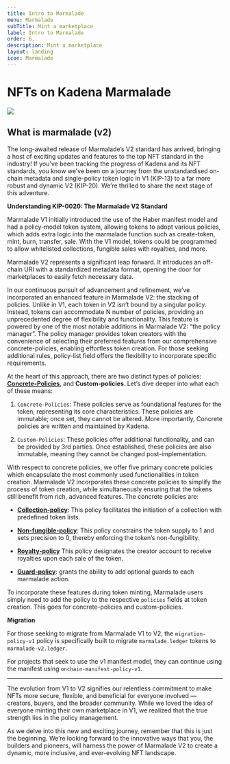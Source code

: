 ```yaml
---
title: Intro to Marmalade
menu: Marmalade
subTitle: Mint a marketplace
label: Intro to Marmalade
order: 6,
description: Mint a marketplace
layout: landing
icon: Marmalade
---
```


# NFTs on Kadena Marmalade

![](https://github.com/kadena-io/marmalade/assets/1943024/4c70a121-a34f-47dc-988d-ebe064cc5945)

## What is marmalade (v2)

The long-awaited release of Marmalade’s V2 standard has arrived, bringing a host
of exciting updates and features to the top NFT standard in the industry! If
you’ve been tracking the progress of Kadena and its NFT standards, you know
we’ve been on a journey from the unstandardised on-chain metadata and
single-policy token logic in V1 (KIP-13) to a far more robust and dynamic V2
(KIP-20). We’re thrilled to share the next stage of this adventure.

**Understanding KIP-0020: The Marmalade V2 Standard**

Marmalade V1 initially introduced the use of the Haber manifest model and had a
policy-model token system, allowing tokens to adopt various policies, which adds
extra logic into the marmalade function such as create-token, mint, burn,
transfer, sale. With the V1 model, tokens could be programmed to allow
whitelisted collections, fungible sales with royalties, and more.

Marmalade V2 represents a significant leap forward. It introduces an off-chain
URI with a standardized metadata format, opening the door for marketplaces to
easily fetch necessary data.

In our continuous pursuit of advancement and refinement, we’ve incorporated an
enhanced feature in Marmalade V2: the stacking of policies. Unlike in V1, each
token in V2 isn’t bound by a singular policy. Instead, tokens can accommodate N
number of policies, providing an unprecedented degree of flexibility and
functionality. This feature is powered by one of the most notable additions in
Marmalade V2: “the policy manager”. The policy manager provides token creators
with the convenience of selecting their preferred features from our
comprehensive concrete-policies, enabling effortless token creation. For those
seeking additional rules, policy-list field offers the flexibility to
incorporate specific requirements.

At the heart of this approach, there are two distinct types of policies:
**[Concrete-Policies](/docs/marmalade/concrete-policies)**, and
**Custom-policies**. Let’s dive deeper into what each of these means:

1.  `Concrete-Policies`: These policies serve as foundational features for the
    token, representing its core characteristics. These policies are immutable;
    once set, they cannot be altered. More importantly, Concrete policies are
    written and maintained by Kadena.

2.  `Custom-Policies`: These policies offer additional functionality, and can be
    provided by 3rd parties. Once established, these policies are also
    immutable, meaning they cannot be changed post-implementation.

With respect to concrete policies, we offer five primary concrete policies which
encapsulate the most commonly used functionalities in token creation. Marmalade
V2 incorporates these concrete policies to simplify the process of token
creation, while simultaneously ensuring that the tokens still benefit from rich,
advanced features. The concrete policies are:

- **[Collection-policy](/docs/marmalade/concrete-policies/collection-policy)**:
  This policy facilitates the initiation of a collection with predefined token
  lists.

- **[Non-fungible-policy](/docs/marmalade/concrete-policies/non-fungible-policy)**:
  This policy constrains the token supply to 1 and sets precision to 0, thereby
  enforcing the token’s non-fungibility.

- **[Royalty-policy](/docs/marmalade/concrete-policies/royalty-policy)** This
  policy designates the creator account to receive royalties upon each sale of
  the token.

- **[Guard-policy](/docs/marmalade/concrete-policies/guard-policy)**: grants the
  ability to add optional guards to each marmalade action.

To incorporate these features during token minting, Marmalade users simply need
to add the policy to the respective `policies` fields at token creation. This
goes for concrete-policies and custom-policies.

**Migration**

For those seeking to migrate from Marmalade V1 to V2, the `migration-policy-v1`
policy is specifically built to migrate `marmalade.ledger` tokens to
`marmalade-v2.ledger`.

For projects that seek to use the v1 manifest model, they can continue using the
manifest using `onchain-manifest-policy-v1`.

---

The evolution from V1 to V2 signifies our relentless commitment to make NFTs
more secure, flexible, and beneficial for everyone involved — creators, buyers,
and the broader community. While we loved the idea of everyone minting their own
marketplace in V1, we realized that the true strength lies in the policy
management.

As we delve into this new and exciting journey, remember that this is just the
beginning. We’re looking forward to the innovative ways that you, the builders
and pioneers, will harness the power of Marmalade V2 to create a dynamic, more
inclusive, and ever-evolving NFT landscape.
